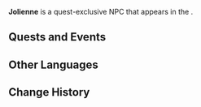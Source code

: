 {{Meta
<!-- Remove this template after adding the missing info -->
|missing_NPC_profile  = yes
<!--
|missing_NPC_idle     = yes
|missing_NPC_dialogue = yes
-->
}}
{{Character Infobox
|type             = Quest NPC
|image            = NPC Jolienne.png
|realname         = <!-- Optional, if different from in-game name -->
|deceased         = Dissolved during [[Deluge of Wrathful Waters]]
|region           = Fontaine
|location         = Fontaine
|affiliation      = 
|title            = 
|ancestry         = <!-- Clan/family -->
|father           = 
|mother           = 
|spouse           = 
|sibling          = 
|child            = 
|relative         = 
}}
'''Jolienne''' is a quest-exclusive NPC that appears in the {{Quest|Meeting Is Also Parting}}.
<!--
==Location==
{{subst:#tag:gallery|
NPC Location {{subst:#titleparts:{{subst:PAGENAME}}}}.png{{subst:!}}{{subst:#titleparts:{{subst:PAGENAME}}}}'s location
NPC Location {{subst:#titleparts:{{subst:PAGENAME}}}} Context.png{{subst:!}}Additional context
}}

==Profile==
<!~~Detailed story/lore information goes here.~~>
''(To be added.)''

===Appearance===
<!~~Keep appearance section short and concise. Limit to 2 paragraphs with 3-4 sentences each.~~>
''(To be added.)''
-->
==Quests and Events==
{{Quests and Events}}
<!--
==Idle Quotes==
{{Dialogue Start}}
: {{DIcon|Idle}} {{Tx}}
:: {{A|VO {{subst:#titleparts:{{subst:PAGENAME}}}} 01.ogg}} "{{Tx}}"
{{Dialogue End}}

==Dialogue==
{{Dialogue Start}}
:'''{{subst:#titleparts:{{subst:PAGENAME}}}}:''' 
:{{DIcon}}
{{Dialogue End}}
<!--
==Event Dialogue==
===Event Name===
{{Dialogue Start}}
:'''{{subst:#titleparts:{{subst:PAGENAME}}}}:'''
{{Dialogue End}}
-->
==Other Languages==
{{Other Languages|default_hidden=1
|en      = Jolienne
|zhs     = 约莲妮
|zhs_rm  = Yuēliánnī
|zht     = 約蓮妮
|zht_rm  = Yuēliánní
|ja      = ジョリエンヌ
|ja_rm   = Joriennu
|ko      = 졸리엔느
|es      = Jolienne
|fr      = Jolienne
|ru      = Жольен
|th      = Jolienne
|vi      = Jolienne
|de      = Jolienne
|id      = Jolienne
|pt      = Jolienne
|tr      = Jolienne
|it      = Jolienne
}}

==Change History==
{{Change History|4.2}}
<!--
==References==
{{Reflist}}
-->
